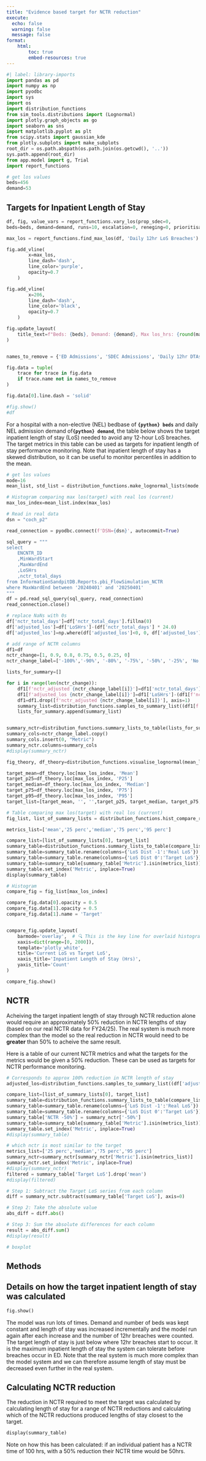 ```yaml
---
title: "Evidence based target for NCTR reduction"
execute:
  echo: false
  warning: false
  message: false
format:
    html:
        toc: true
        embed-resources: true
---
```


```python
#| label: library-imports
import pandas as pd
import numpy as np
import pyodbc
import sys
import os
import distribution_functions
from sim_tools.distributions import (Lognormal)
import plotly.graph_objects as go
import seaborn as sns
import matplotlib.pyplot as plt
from scipy.stats import gaussian_kde
from plotly.subplots import make_subplots
root_dir = os.path.abspath(os.path.join(os.getcwd(), '..'))
sys.path.append(root_dir)
from app.model import g, Trial
import report_functions
```


```python
# get los values
beds=456
demand=53
```

## Targets for Inpatient Length of Stay

```python
df, fig, value_vars = report_functions.vary_los(prop_sdec=0,
beds=beds, demand=demand, runs=10, escalation=0, reneging=0, prioritisation=0)

max_los = report_functions.find_max_los(df, 'Daily 12hr LoS Breaches')

fig.add_vline(
        x=max_los,
        line_dash='dash',
        line_color='purple',
        opacity=0.7
    )

fig.add_vline(
        x=206,
        line_dash='dash',
        line_color='black',
        opacity=0.7
    )

fig.update_layout(
    title_text=f"Beds: {beds}, Demand: {demand}, Max los_hrs: {round(max_los)}"
)


names_to_remove = {'ED Admissions', 'SDEC Admissions', 'Daily 12hr DTAs'}

fig.data = tuple(
    trace for trace in fig.data
    if trace.name not in names_to_remove
)

fig.data[0].line.dash = 'solid'

#fig.show()
#df
```

For a hospital with a non-elective (NEL) bedbase of **`{python} beds`** and daily NEL admission demand of**`{python} demand`**, the table below shows the target inpatient length of stay (LoS) needed to avoid any 12-hour LoS breaches. The target metrics in this table can be used as targets for inpatient length of stay performance monitoring. Note that inpatient length of stay has a skewed distribution, so it can be useful to monitor percentiles in addition to the mean.

```python
# get los values
mode=16
mean_list, std_list = distribution_functions.make_lognormal_lists(mode, 20)
```

```python
# Histogram comparing max los(target) with real los (current)
max_los_index=mean_list.index(max_los)
```

```python
# Read in real data
dsn = "coch_p2" 

read_connection = pyodbc.connect(f'DSN={dsn}', autocommit=True)

sql_query = """
select
	ENCNTR_ID
	,MinWardStart
	,MaxWardEnd
	,LoSHrs
	,nctr_total_days
from InformationSandpitDB.Reports.pbi_FlowSimulation_NCTR
where MaxWardEnd between '20240401' and '20250401'
"""
df = pd.read_sql_query(sql_query, read_connection)
read_connection.close()

# replace NaNs with 0s
df['nctr_total_days']=df['nctr_total_days'].fillna(0)
df['adjusted_los']=df['LoSHrs']-(df['nctr_total_days'] * 24.0)
df['adjusted_los']=np.where(df['adjusted_los']<0, 0, df['adjusted_los'])

# add range of NCTR columns
df1=df
nctr_change=[1, 0.9, 0.8, 0.75, 0.5, 0.25, 0]
nctr_change_label=['-100%','-90%', '-80%', '-75%', '-50%', '-25%', 'No change']

lists_for_summary=[]

for i in range(len(nctr_change)):
    df1[f'nctr_adjusted {nctr_change_label[i]}']=df1['nctr_total_days']*nctr_change[i]
    df1[f'adjusted_los {nctr_change_label[i]}']=df1['LoSHrs']-(df1[f'nctr_adjusted {nctr_change_label[i]}'] * 24.0)
    df1=df1.drop([f'nctr_adjusted {nctr_change_label[i]}'], axis=1)
    summary_list=distribution_functions.samples_to_summary_list((df1[f'adjusted_los {nctr_change_label[i]}'].tolist()))
    lists_for_summary.append(summary_list)


summary_nctr=distribution_functions.summary_lists_to_table(lists_for_summary)
summary_cols=nctr_change_label.copy()
summary_cols.insert(0, "Metric")
summary_nctr.columns=summary_cols
#display(summary_nctr)
```

```python
fig_theory, df_theory=distribution_functions.visualise_lognormal(mean_list, std_list)

target_mean=df_theory.loc[max_los_index, 'Mean']
target_p25=df_theory.loc[max_los_index, 'P25']
target_median=df_theory.loc[max_los_index, 'Median']
target_p75=df_theory.loc[max_los_index, 'P75']
target_p95=df_theory.loc[max_los_index, 'P95']
target_list=[target_mean, '', '',target_p25, target_median, target_p75, target_p95]
```


```python
# Table comparing max los(target) with real los (current)
fig_list, list_of_summary_lists = distribution_functions.hist_compare_real_model(df['LoSHrs'], "Current LoS Hrs", mean_list, std_list, random_seed=5)

metrics_list=['mean','25 perc','median','75 perc','95 perc']

compare_list=[list_of_summary_lists[0], target_list]
summary_table=distribution_functions.summary_lists_to_table(compare_list)
summary_table=summary_table.rename(columns={'LoS Dist -1':'Real LoS'})
summary_table=summary_table.rename(columns={'LoS Dist 0':'Target LoS'})
summary_table=summary_table[summary_table['Metric'].isin(metrics_list)]
summary_table.set_index('Metric', inplace=True)
display(summary_table)
```


```python
# Histogram
compare_fig = fig_list[max_los_index]

compare_fig.data[0].opacity = 0.5
compare_fig.data[1].opacity = 0.5
compare_fig.data[1].name = 'Target'


compare_fig.update_layout(
    barmode='overlay',  # 🔍 This is the key line for overlaid histograms
    xaxis=dict(range=[0, 2000]),
    template='plotly_white',
    title='Current LoS vs Target LoS',
    xaxis_title='Inpatient Length of Stay (Hrs)',
    yaxis_title='Count'
)

compare_fig.show()
```


## NCTR
Acheiving the target inpatient length of stay through NCTR reduction alone would require an approximately 50% reduction in NCTR lengths of stay (based on our real NCTR data for FY24/25). The real system is much more complex than the model so the real reduction in NCTR would need to be **greater** than 50% to acheive the same result.

Here is a table of our current NCTR metrics and what the targets for the metrics would be given a 50% reduction. These can be used as targets for NCTR performance monitoring.

```python
# Corresponds to approx 100% reduction in NCTR length of stay
adjusted_los=distribution_functions.samples_to_summary_list((df['adjusted_los'].tolist()))

compare_list=[list_of_summary_lists[0], target_list]
summary_table=distribution_functions.summary_lists_to_table(compare_list)
summary_table=summary_table.rename(columns={'LoS Dist -1':'Real LoS'})
summary_table=summary_table.rename(columns={'LoS Dist 0':'Target LoS'})
summary_table['NCTR -50%'] = summary_nctr['-50%']
summary_table=summary_table[summary_table['Metric'].isin(metrics_list)]
summary_table.set_index('Metric', inplace=True)
#display(summary_table)
```


```python
# which nctr is most similar to the target
metrics_list=['25 perc','median','75 perc','95 perc']
summary_nctr=summary_nctr[summary_nctr['Metric'].isin(metrics_list)]
summary_nctr.set_index('Metric', inplace=True)
#display(summary_nctr)
filtered = summary_table['Target LoS'].drop('mean')
#display(filtered)

# Step 1: Subtract the Target LoS series from each column
diff = summary_nctr.subtract(summary_table['Target LoS'], axis=0)

# Step 2: Take the absolute value
abs_diff = diff.abs()

# Step 3: Sum the absolute differences for each column
result = abs_diff.sum()
#display(result)
```

```python
# boxplot


```

## Methods
## Details on how the target inpatient length of stay was calculated

```python
fig.show()
```

The model was run lots of times. Demand and number of beds was kept constant and length of stay was increased incrementally and the model run again after each increase and the number of 12hr breaches were counted. The target length of stay is just below where 12hr breaches start to occur. It is the maximum inpatient length of stay the system can tolerate before breaches occur in ED. Note that the real system is much more complex than the model system and we can therefore assume length of stay must be decreased even further in the real system.

## Calculating NCTR reduction

The reduction in NCTR required to meet the target was calculated by calculating length of stay for a range of NCTR reductions and calculating which of the NCTR reductions produced lengths of stay closest to the target.

```python
display(summary_table)
```

Note on how this has been calculated: if an individual patient has a NCTR time of 100 hrs, with a 50% reduction their NCTR time would be 50hrs.